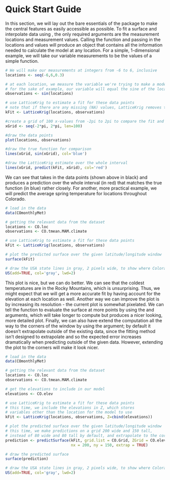 # Quick Start Guide


In this section, we will lay out the bare essentials of the package to make the central features as easily accessible as possible. To fit a surface and interpolate data using \ttt{LatticeKrig}, the only required arguments are the measurement locations and measurement values. Calling the \ttt{LatticeKrig} function and passing in the locations and values will produce an \ttt{LKrig} object that contains all the information needed to calculate the model at any location. For a simple, 1-dimensional example, we will take our variable measurements to be the values of a simple function.

```r
# We will make our measurements at integers from -6 to 6, inclusive
locations <- seq(-6,6,0.3)

# at each location, we measure the variable we're trying to make a model for
# for the sake of example, our variable will equal the sine of the location
observations <- sin(locations)

# use LatticeKrig to estimate a fit for these data points
# note that if there are any missing (NA) values, LatticeKrig removes them with a warning
kFit <- LatticeKrig(locations, observations)

#create a grid of 100 x-values from -2pi to 2pi to compare the fit and true function on
xGrid <- seq(-2*pi, 2*pi, len=100)

#draw the data points
plot(locations, observations)

#draw the true function for comparison
lines(xGrid, sin(xGrid), col='blue')

#draw the LatticeKrig estimate over the whole interval
lines(xGrid, predict(kFit, xGrid), col='red')

```


We can see that \ttt{LatticeKrig} takes in the data points (shown above in black) and produces a prediction over the whole interval (in red) that matches the true function (in blue) rather closely. For another, more practical example, we will predict the average spring temperature for locations throughout Colorado.

```r
# load in the data
data(COmonthlyMet)

# getting the relevant data from the dataset
locations <- CO.loc
observations <- CO.tmean.MAM.climate

# use LatticeKrig to estimate a fit for these data points
kFit <- LatticeKrig(locations, observations)

# plot the predicted surface over the given latitude/longitude window
surface(kFit)

# draw the USA state lines in gray, 2 pixels wide, to show where Colorado is
US(add=TRUE, col='gray', lwd=2)
```


This plot is nice, but we can do better. We can see that the coldest temperatures are in the Rocky Mountains, which is unsurprising. Thus, we might expect that we will get a more accurate fit by having \ttt{LatticeKrig} account for the elevation at each location as well. Another way we can improve the plot is by increasing its resolution - the current plot is somewhat pixelated. We can tell the \ttt{surface} function to evaluate the surface at more points by using the \ttt{nx} and \ttt{ny} arguments, which will take longer to compute but produces a nicer looking, more detailed plot. Finally, we can also have \ttt{surface} extend the computation all the way to the corners of the window by using the \ttt{extrap} argument; by default it doesn't extrapolate outside of the existing data, since the \ttt{LatticeKrig} fitting method isn't designed to extrapolate and so the expected error increases dramatically when predicting outside of the given data. However, extending the plot to the corners will make it look nicer.

```r
# load in the data
data(COmonthlyMet)

# getting the relevant data from the dataset
locations <- CO.loc
observations <- CO.tmean.MAM.climate

# get the elevations to include in our model
elevations <- CO.elev

# use LatticeKrig to estimate a fit for these data points
# this time, we include the elevations in Z, which stores
# variables other than the location for the model to use
kFit <- LatticeKrig(locations, observations, Z=cbind(elevations))

# plot the predicted surface over the given latitude/longitude window
# this time, we make predictions on a grid 200 wide and 150 tall,
# instead of 80 wide and 80 tall by default, and extrapolate to the corners.
prediction <- predictSurface(kFit, grid.list = CO.Grid, ZGrid = CO.elevGrid,
                             nx = 200, ny = 150, extrap = TRUE)

# draw the predicted surface
surface(prediction)

# draw the USA state lines in gray, 2 pixels wide, to show where Colorado is
US(add=TRUE, col='gray', lwd=2)
```
